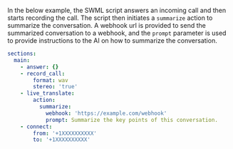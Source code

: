 In the below example, the SWML script answers an incoming call and then starts recording the call.
The script then initiates a `summarize` action to summarize the conversation. A webhook url
is provided to send the summarized conversation to a webhook, and the `prompt` parameter is used to provide
instructions to the AI on how to summarize the conversation.

```yaml andJson
sections:
  main:
    - answer: {}
    - record_call:
        format: wav
        stereo: 'true'
    - live_translate:
        action:
          summarize:
            webhook: 'https://example.com/webhook'
            prompt: Summarize the key points of this conversation.
    - connect:
        from: '+1XXXXXXXXXX'
        to: '+1XXXXXXXXXX'
```